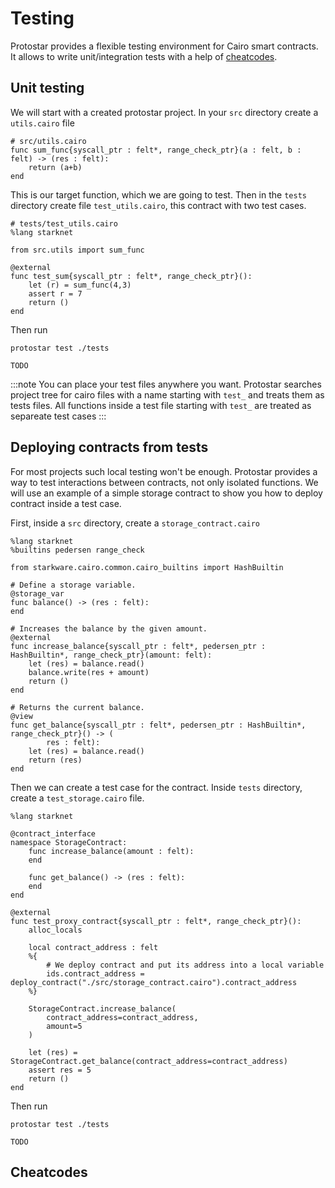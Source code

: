 # Testing
Protostar provides a flexible testing environment for Cairo smart contracts. 
It allows to write unit/integration tests with a help of [cheatcodes](#cheatcodes).

## Unit testing
We will start with a created protostar project.
In your `src` directory create a `utils.cairo` file
```
# src/utils.cairo
func sum_func{syscall_ptr : felt*, range_check_ptr}(a : felt, b : felt) -> (res : felt):
    return (a+b)
end
```
This is our target function, which we are going to test.
Then in the `tests` directory create file `test_utils.cairo`, this contract with two test cases.
```
# tests/test_utils.cairo
%lang starknet

from src.utils import sum_func

@external
func test_sum{syscall_ptr : felt*, range_check_ptr}():
    let (r) = sum_func(4,3)
    assert r = 7
    return ()
end
```


Then run 
```
protostar test ./tests
```

```console title="expected result"
TODO
```

:::note
You can place your test files anywhere you want. Protostar searches 
project tree for cairo files with a name starting with `test_` and treats them as tests files. 
All functions inside a test file starting with `test_` are treated as separeate test cases
:::

## Deploying contracts from tests

For most projects such local testing won't be enough. Protostar provides a way to test interactions between contracts, not only isolated functions.
We will use an example of a simple storage contract to show you how to deploy contract inside a test case.

First, inside a `src` directory, create a `storage_contract.cairo`
```code title="src/storage_contract.cairo"
%lang starknet
%builtins pedersen range_check

from starkware.cairo.common.cairo_builtins import HashBuiltin

# Define a storage variable.
@storage_var
func balance() -> (res : felt):
end

# Increases the balance by the given amount.
@external
func increase_balance{syscall_ptr : felt*, pedersen_ptr : HashBuiltin*, range_check_ptr}(amount: felt):
    let (res) = balance.read()
    balance.write(res + amount)
    return ()
end

# Returns the current balance.
@view
func get_balance{syscall_ptr : felt*, pedersen_ptr : HashBuiltin*, range_check_ptr}() -> (
        res : felt):
    let (res) = balance.read()
    return (res)
end
```
Then we can create a test case for the contract.
Inside `tests` directory, create a `test_storage.cairo` file.
```code title="tests/test_storage.cairo"
%lang starknet

@contract_interface
namespace StorageContract:
    func increase_balance(amount : felt):
    end

    func get_balance() -> (res : felt):
    end
end

@external
func test_proxy_contract{syscall_ptr : felt*, range_check_ptr}():
    alloc_locals

    local contract_address : felt
    %{
        # We deploy contract and put its address into a local variable
        ids.contract_address = deploy_contract("./src/storage_contract.cairo").contract_address 
    %}

    StorageContract.increase_balance(
        contract_address=contract_address,
        amount=5
    )

    let (res) = StorageContract.get_balance(contract_address=contract_address)
    assert res = 5
    return ()
end
```

Then run
```
protostar test ./tests
```

```console title="expected result"
TODO
```

## Cheatcodes
